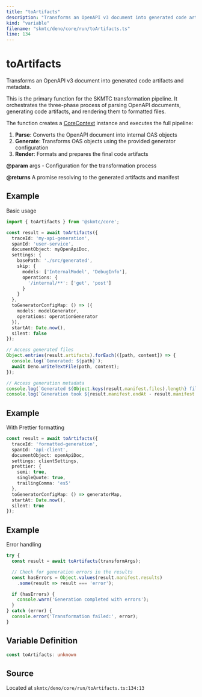```yaml
---
title: "toArtifacts"
description: "Transforms an OpenAPI v3 document into generated code artifacts and metadata."
kind: "variable"
filename: "skmtc/deno/core/run/toArtifacts.ts"
line: 134
---
```


# toArtifacts

Transforms an OpenAPI v3 document into generated code artifacts and metadata.

This is the primary function for the SKMTC transformation pipeline. It orchestrates
the three-phase process of parsing OpenAPI documents, generating code artifacts,
and rendering them to formatted files.

The function creates a [CoreContext](./corecontext.mdx) instance and executes the full pipeline:
1. **Parse**: Converts the OpenAPI document into internal OAS objects
2. **Generate**: Transforms OAS objects using the provided generator configuration
3. **Render**: Formats and prepares the final code artifacts


**@param** args - Configuration for the transformation process

**@returns** A promise resolving to the generated artifacts and manifest


## Example

Basic usage
```typescript
import { toArtifacts } from '@skmtc/core';

const result = await toArtifacts({
  traceId: 'my-api-generation',
  spanId: 'user-service',
  documentObject: myOpenApiDoc,
  settings: {
    basePath: './src/generated',
    skip: {
      models: ['InternalModel', 'DebugInfo'],
      operations: {
        '/internal/**': ['get', 'post']
      }
    }
  },
  toGeneratorConfigMap: () => ({
    models: modelGenerator,
    operations: operationGenerator
  }),
  startAt: Date.now(),
  silent: false
});

// Access generated files
Object.entries(result.artifacts).forEach(([path, content]) => {
  console.log(`Generated: ${path}`);
  await Deno.writeTextFile(path, content);
});

// Access generation metadata
console.log(`Generated ${Object.keys(result.manifest.files).length} files`);
console.log(`Generation took ${result.manifest.endAt - result.manifest.startAt}ms`);
```


## Example

With Prettier formatting
```typescript
const result = await toArtifacts({
  traceId: 'formatted-generation',
  spanId: 'api-client',
  documentObject: openApiDoc,
  settings: clientSettings,
  prettier: {
    semi: true,
    singleQuote: true,
    trailingComma: 'es5'
  },
  toGeneratorConfigMap: () => generatorMap,
  startAt: Date.now(),
  silent: true
});
```


## Example

Error handling
```typescript
try {
  const result = await toArtifacts(transformArgs);

  // Check for generation errors in the results
  const hasErrors = Object.values(result.manifest.results)
    .some(result => result === 'error');

  if (hasErrors) {
    console.warn('Generation completed with errors');
  }
} catch (error) {
  console.error('Transformation failed:', error);
}
```

## Variable Definition

```typescript
const toArtifacts: unknown
```

## Source

Located at `skmtc/deno/core/run/toArtifacts.ts:134:13`
